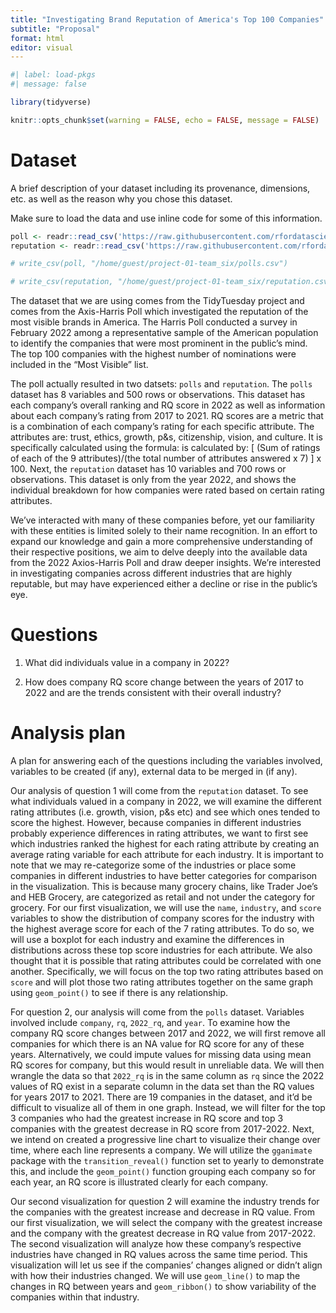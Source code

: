 ```yaml
---
title: "Investigating Brand Reputation of America's Top 100 Companies"
subtitle: "Proposal"
format: html
editor: visual
---
```


```r
#| label: load-pkgs
#| message: false

library(tidyverse)
```

```r
knitr::opts_chunk$set(warning = FALSE, echo = FALSE, message = FALSE)
```

# Dataset

A brief description of your dataset including its provenance, dimensions, etc. as well as the reason why you chose this dataset.

Make sure to load the data and use inline code for some of this information.

```r
poll <- readr::read_csv('https://raw.githubusercontent.com/rfordatascience/tidytuesday/master/data/2022/2022-05-31/poll.csv') 
reputation <- readr::read_csv('https://raw.githubusercontent.com/rfordatascience/tidytuesday/master/data/2022/2022-05-31/reputation.csv')
```

```r
# write_csv(poll, "/home/guest/project-01-team_six/polls.csv")
```

```r
# write_csv(reputation, "/home/guest/project-01-team_six/reputation.csv")
```

The dataset that we are using comes from the TidyTuesday project and comes from the Axis-Harris Poll which investigated the reputation of the most visible brands in America. The Harris Poll conducted a survey in February 2022 among a representative sample of the American population to identify the companies that were most prominent in the public's mind. The top 100 companies with the highest number of nominations were included in the "Most Visible" list.

The poll actually resulted in two datsets: `polls` and `reputation`. The `polls` dataset has 8 variables and 500 rows or observations. This dataset has each company's overall ranking and RQ score in 2022 as well as information about each company's rating from 2017 to 2021. RQ scores are a metric that is a combination of each company's rating for each specific attribute. The attributes are: trust, ethics, growth, p&s, citizenship, vision, and culture. It is specifically calculated using the formula: is calculated by: \[ (Sum of ratings of each of the 9 attributes)/(the total number of attributes answered x 7) \] x 100. Next, the `reputation` dataset has 10 variables and 700 rows or observations. This dataset is only from the year 2022, and shows the individual breakdown for how companies were rated based on certain rating attributes.

We've interacted with many of these companies before, yet our familiarity with these entities is limited solely to their name recognition. In an effort to expand our knowledge and gain a more comprehensive understanding of their respective positions, we aim to delve deeply into the available data from the 2022 Axios-Harris Poll and draw deeper insights. We're interested in investigating companies across different industries that are highly reputable, but may have experienced either a decline or rise in the public's eye.

# Questions

1.  What did individuals value in a company in 2022?

2.  How does company RQ score change between the years of 2017 to 2022 and are the trends consistent with their overall industry?

# Analysis plan

A plan for answering each of the questions including the variables involved, variables to be created (if any), external data to be merged in (if any).

Our analysis of question 1 will come from the `reputation` dataset. To see what individuals valued in a company in 2022, we will examine the different rating attributes (i.e. growth, vision, p&s etc) and see which ones tended to score the highest. However, because companies in different industries probably experience differences in rating attributes, we want to first see which industries ranked the highest for each rating attribute by creating an average rating variable for each attribute for each industry. It is important to note that we may re-categorize some of the industries or place some companies in different industries to have better categories for comparison in the visualization. This is because many grocery chains, like Trader Joe's and HEB Grocery, are categorized as retail and not under the category for grocery. For our first visualization, we will use the `name`, `industry`, and `score` variables to show the distribution of company scores for the industry with the highest average score for each of the 7 rating attributes. To do so, we will use a boxplot for each industry and examine the differences in distributions across these top score industries for each attribute. We also thought that it is possible that rating attributes could be correlated with one another. Specifically, we will focus on the top two rating attributes based on `score` and will plot those two rating attributes together on the same graph using `geom_point()` to see if there is any relationship.

For question 2, our analysis will come from the `polls` dataset. Variables involved include `company`, `rq`, `2022_rq`, and `year`. To examine how the company RQ score changes between 2017 and 2022, we will first remove all companies for which there is an NA value for RQ score for any of these years. Alternatively, we could impute values for missing data using mean RQ scores for company, but this would result in unreliable data. We will then wrangle the data so that `2022_rq` is in the same column as `rq` since the 2022 values of RQ exist in a separate column in the data set than the RQ values for years 2017 to 2021. There are 19 companies in the dataset, and it'd be difficult to visualize all of them in one graph. Instead, we will filter for the top 3 companies who had the greatest increase in RQ score and top 3 companies with the greatest decrease in RQ score from 2017-2022. Next, we intend on created a progressive line chart to visualize their change over time, where each line represents a company. We will utilize the `gganimate` package with the `transition_reveal()` function set to yearly to demonstrate this, and include the `geom_point()` function grouping each company so for each year, an RQ score is illustrated clearly for each company.

Our second visualization for question 2 will examine the industry trends for the companies with the greatest increase and decrease in RQ value. From our first visualization, we will select the company with the greatest increase and the company with the greatest decrease in RQ value from 2017-2022. The second visualization will analyze how these company's respective industries have changed in RQ values across the same time period. This visualization will let us see if the companies' changes aligned or didn't align with how their industries changed. We will use `geom_line()` to map the changes in RQ between years and `geom_ribbon()` to show variability of the companies within that industry. 

\
